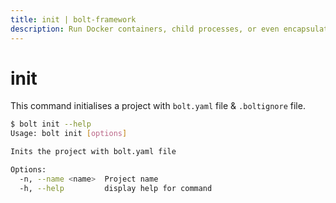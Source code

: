 ```yaml
---
title: init | bolt-framework
description: Run Docker containers, child processes, or even encapsulate your entire project within a VM, all under one unified API.
---
```



<Meta title="References/CLI References/init" />

# init

This command initialises a project with `bolt.yaml` file & `.boltignore` file.

```bash
$ bolt init --help
Usage: bolt init [options]

Inits the project with bolt.yaml file

Options:
  -n, --name <name>  Project name
  -h, --help         display help for command
```
